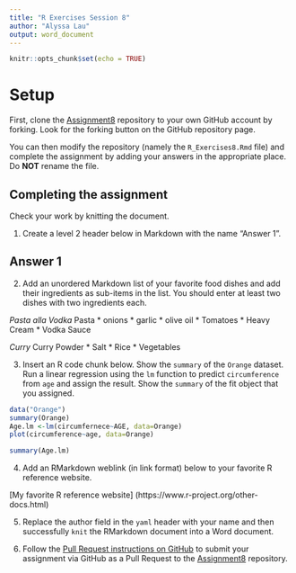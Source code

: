 ```yaml
---
title: "R Exercises Session 8"
author: "Alyssa Lau"
output: word_document
---
```


```r
knitr::opts_chunk$set(echo = TRUE)
```

# Setup

First, clone the [Assignment8][1] repository to your own GitHub account
by forking. Look for the forking button on the GitHub repository page.

You can then modify the repository (namely the `R_Exercises8.Rmd` file)
and complete the assignment by adding your answers in the appropriate
place. Do **NOT** rename the file.

## Completing the assignment

Check your work by knitting the document.

1. Create a level 2 header below in Markdown with the name "Answer 1".

## Answer 1 

2. Add an unordered Markdown list of your favorite food dishes and
add their ingredients as sub-items in the list. You should enter at least two
dishes with two ingredients each.

*Pasta alla Vodka
  * Pasta
  * onions
  * garlic
  * olive oil
  * Tomatoes
  * Heavy Cream
  * Vodka Sauce

*Curry
  * Curry Powder
  * Salt
  * Rice
  * Vegetables

3. Insert an R code chunk below. Show the `summary` of the `Orange` dataset.
Run a linear regression using the `lm` function to predict `circumference` from
`age` and assign the result. Show the `summary` of the fit object that you
assigned.

```r
data("Orange")
summary(Orange)
Age.lm <-lm(circumfernece~AGE, data=Orange)
plot(circumference~age, data=Orange)

summary(Age.lm)
```



4. Add an RMarkdown weblink (in link format) below to your favorite R reference
website.

[My favorite R reference website] (https://www.r-project.org/other-docs.html)


5. Replace the author field in the `yaml` header with your name and then
successfully `knit` the RMarkdown document into a Word document.



6. Follow the [Pull Request instructions on GitHub](https://help.github.com/en/github/collaborating-with-issues-and-pull-requests/creating-a-pull-request-from-a-fork)
to submit your assignment via GitHub as a Pull Request to the [Assignment8][1]
repository.

[1]: https://github.com/CUNYSPHCode/Assignment8

